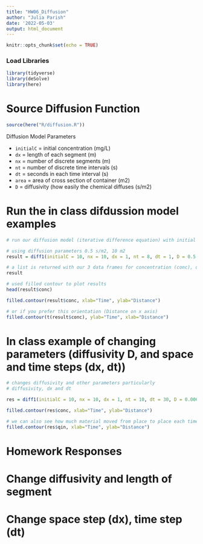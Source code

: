 ```yaml
---
title: "HW06_Diffusion"
author: "Julia Parish"
date: '2022-05-03'
output: html_document
---
```


```r
knitr::opts_chunk$set(echo = TRUE)
```



### Load Libraries

```r
library(tidyverse)
library(deSolve)
library(here)
```


# Source Diffusion Function

```r
source(here("R/diffusion.R"))
```

Diffusion Model Parameters

- `initialC` = initial concentration (mg/L)
- `dx` = length of each segment (m)
- `nx` = number of discrete segments (m)
- `nt` = number of discrete time intervals (s)
- `dt` =  seconds in each time interval (s)
- `area` = area of cross section of container (m2)
- `D` = diffusivity (how easily the chemical diffuses (s/m2)  

# Run the in class difdussion model examples
```r
# run our diffusion model (iterative difference equation) with initial concentration of 10, for 8 timestep (size 1m), and 10 space steps (size 1s)

# using diffusion parameters 0.5 s/m2, 10 m2
result = diff1(initialC = 10, nx = 10, dx = 1, nt = 8, dt = 1, D = 0.5, area = 10)

# a list is returned with our 3 data frames for concentration (conc), qin and qout
result
```

```r
# used filled contour to plot results
head(result$conc)

filled.contour(result$conc, xlab="Time", ylab="Distance")

# or if you prefer this orientation (Distance on x axis)
filled.contour(t(result$conc), ylab="Time", xlab="Distance")
```

# In class example of changing parameters (diffusivity D, and space and time steps (dx, dt))

```r
# changes diffusivity and other parameters particularly
# diffusivity, dx and dt

res = diff1(initialC = 10, nx = 10, dx = 1, nt = 10, dt = 30, D = 0.006, area = 1)

filled.contour(res$conc, xlab="Time", ylab="Distance")

# we can also see how much material moved from place to place each time step
filled.contour(res$qin, xlab="Time", ylab="Distance")

```

# Homework Responses

# Change diffusivity and length of segment




# Change space step (dx), time step (dt)
